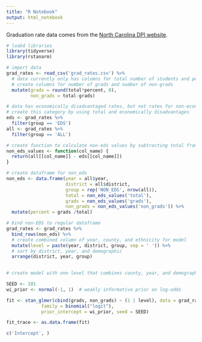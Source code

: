 ```yaml
---
title: "R Notebook"
output: html_notebook
---
```


Graduation rate data comes from the [North Carolina DPI website](http://www.ncpublicschools.org/accountability/reporting/cohortgradrate).

```r
# loabd libraries
library(tidyverse)
library(rstanarm)
```

```r
# import data
grad_rates <- read_csv('grad_rates.csv') %>%
  # data currently only has columns for total number of students and percentage grads
  # create columns for number of grads and number of non-grads
  mutate(grads = round(total*percent, 0),
         non_grads = total-grads)

# data has economically disadvantaged rates, but not rates for non-economically disadvantaged
# create this category by using total and economically disadvantages
eds <- grad_rates %>%
  filter(group == 'EDS')
all <- grad_rates %>%
  filter(group == 'ALL')

# create function to calculate non-eds values by subtracting total from eds
non_eds_values <- function(col_name) {
  return(all[[col_name]] - eds[[col_name]])
}

# create dataframe for non_eds
non_eds <- data.frame(year = all$year,
                      district = all$district,
                      group = rep('NON_EDS', nrow(all)),
                      total = non_eds_values('total'),
                      grads = non_eds_values('grads'),
                      non_grads = non_eds_values('non_grads')) %>%
  mutate(percent = grads /total)

# bind non-EDS to regular dataframe
grad_rates <- grad_rates %>%
  bind_rows(non_eds) %>%
  # create combined column of year, county, and ethnicity for model 
  mutate(level = paste(year, district, group, sep = ' ')) %>%
  # sort by district, year, and demographic
  arrange(district, year, group)
  
```

```r
# create model with one level that combines county, year, and demographic

SEED <- 101
wi_prior <- normal(-1, 1)  # weakly informative prior on log-odds

fit <- stan_glmer(cbind(grads, non_grads) ~ (1 | level), data = grad_rates, 
             family = binomial("logit"),
             prior_intercept = wi_prior, seed = SEED)

fit_trace <- as.data.frame(fit)

c('Intercept', )
```

